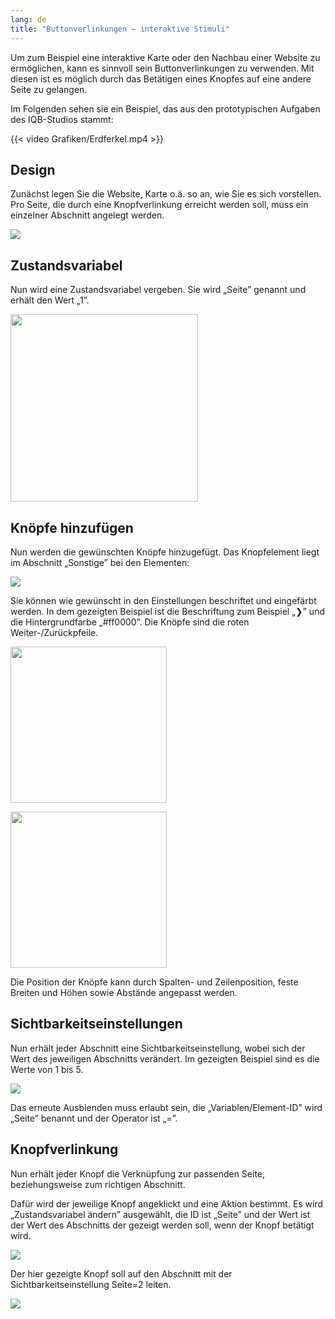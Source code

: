 ```yaml
---
lang: de
title: "Buttonverlinkungen – interaktive Stimuli"
---
```


Um zum Beispiel eine interaktive Karte oder den Nachbau einer Website zu ermöglichen, kann es sinnvoll sein Buttonverlinkungen zu verwenden. Mit diesen ist es möglich durch das Betätigen eines Knopfes auf eine andere Seite zu gelangen.

Im Folgenden sehen sie ein Beispiel, das aus den prototypischen Aufgaben des IQB-Studios stammt:

{{< video Grafiken/Erdferkel.mp4 >}}

## Design

Zunächst legen Sie die Website, Karte o.ä. so an, wie Sie es sich vorstellen. Pro Seite, die durch eine Knopfverlinkung erreicht werden soll, muss ein einzelner Abschnitt angelegt werden.

![](Grafiken/Buttonverlinkung_Design.png)

## Zustandsvariabel

Nun wird eine Zustandsvariabel vergeben. Sie wird „Seite” genannt und erhält den Wert „1”.

![](Grafiken/Markieren_Zustandsvariabel.png){width=300}

## Knöpfe hinzufügen

Nun werden die gewünschten Knöpfe hinzugefügt. Das Knopfelement liegt im Abschnitt „Sonstige” bei den Elementen:

![](Grafiken/Buttonverlinkung_Knopf.png)

Sie können wie gewünscht in den Einstellungen beschriftet und eingefärbt werden. In dem gezeigten Beispiel ist die Beschriftung zum Beispiel „❯” und die Hintergrundfarbe „#ff0000”. Die Knöpfe sind die roten Weiter-/Zurückpfeile.

::: {layout-ncol=2 layout-valign="bottom"}

![](Grafiken/Buttonverlinkung_Knopf_zwei.png){width=250}

![](Grafiken/Buttonverlinkung_Knopf_zwei.png){width=250}

:::

Die Position der Knöpfe kann durch Spalten- und Zeilenposition, feste Breiten und Höhen sowie Abstände angepasst werden.

## Sichtbarkeitseinstellungen

Nun erhält jeder Abschnitt eine Sichtbarkeitseinstellung, wobei sich der Wert des jeweiligen Abschnitts verändert. Im gezeigten Beispiel sind es die Werte von 1 bis 5.

![](Grafiken/Buttonverlinkung_Sichtbarkeit.png)

Das erneute Ausblenden muss erlaubt sein, die „Variablen/Element-ID” wird „Seite” benannt und der Operator ist „=”.

## Knopfverlinkung

Nun erhält jeder Knopf die Verknüpfung zur passenden Seite, beziehungsweise zum richtigen Abschnitt. 

Dafür wird der jeweilige Knopf angeklickt und eine Aktion bestimmt. Es wird „Zustandsvariabel ändern” ausgewählt, die ID ist „Seite” und der Wert ist der Wert des Abschnitts der gezeigt werden soll, wenn der Knopf betätigt wird.

![](Grafiken/Buttonverlinkung_Aktion.png)

Der hier gezeigte Knopf soll auf den Abschnitt mit der Sichtbarkeitseinstellung Seite=2 leiten.

![](Grafiken/Buttonverlinkung_Knopfverlinkung.png)